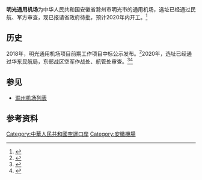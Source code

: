 '''明光通用机场'''为中华人民共和国安徽省滁州市明光市的通用机场，选址已经通过民航、军方审查，现已报请省政府待批，预计2020年内开工。<ref>{{cite web|url=https://mp.weixin.qq.com/s/iF72anEeHlVxSg1AF-fIqA|publisher=新江北|archive-date=2020-08-08|title=总投资15亿！滁州机场，来了！|archive-url=https://web.archive.org/web/20200808142440/https://mp.weixin.qq.com/s/iF72anEeHlVxSg1AF-fIqA|access-date=2020-08-08|dead-url=no}}</ref>

==历史==
2018年，明光通用机场项目前期工作项目中标公示发布。<ref>{{cite web|url=http://www.ccgp.gov.cn/cggg/dfgg/cjgg/201806/t20180614_10099048.htm|title=明光通用机场项目前期工作项目中标公示|date=2018-06-14|publisher=中国政府采购网}}</ref>2020年，选址已经通过华东民航局，东部战区空军作战处、航管处审查。<ref>{{cite web|url=http://www.hnwtv.com/zb/anhuiweishi/2020-04-17/198185.html|title=安徽：树立项目为王思想助力工业强市|publisher=海南电视新闻网|date=2020-04-17}}</ref><ref>{{cite web|url=http://jiangsu.china.com.cn/html/finance/zh/10723183_1.html|publisher=中国网|title=安徽明光：树立项目为王思想助力工业强市|date=2020-04-17|access-date=2020-08-08|archive-date=2020-04-18|archive-url=https://web.archive.org/web/20200418130635/http://jiangsu.china.com.cn/html/finance/zh/10723183_1.html|dead-url=no}}</ref>

==参见==
*[[滁州机场列表|滁州机场列表]]

==参考资料==
{{reflist}}

[[Category:中華人民共和國空運口岸|Category:中華人民共和國空運口岸]]
[[Category:安徽機場|Category:安徽機場]]